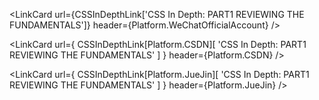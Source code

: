 
<LinkCard
  url={CSSInDepthLink['CSS In Depth: PART1 REVIEWING THE FUNDAMENTALS']}
  header={Platform.WeChatOfficialAccount}
/>

<LinkCard
  url={
    CSSInDepthLink[Platform.CSDN][
      'CSS In Depth: PART1 REVIEWING THE FUNDAMENTALS'
    ]
  }
  header={Platform.CSDN}
/>

<LinkCard
  url={
    CSSInDepthLink[Platform.JueJin][
      'CSS In Depth: PART1 REVIEWING THE FUNDAMENTALS'
    ]
  }
  header={Platform.JueJin}
/>
